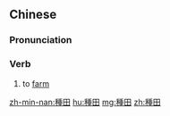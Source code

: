 {{also|种田}}
==Chinese==
{{zh-forms|s=种田|alt=種塍-Min Nan}}

===Pronunciation===
{{zh-pron
|m=zhòngtián
|c=zung6 tin4
|mn=chèng-chhân
|cat=v
}}

===Verb===
{{zh-verb}}

# to [[farm]]

{{zh-cat|Agriculture}}

[[zh-min-nan:種田]]
[[hu:種田]]
[[mg:種田]]
[[zh:種田]]